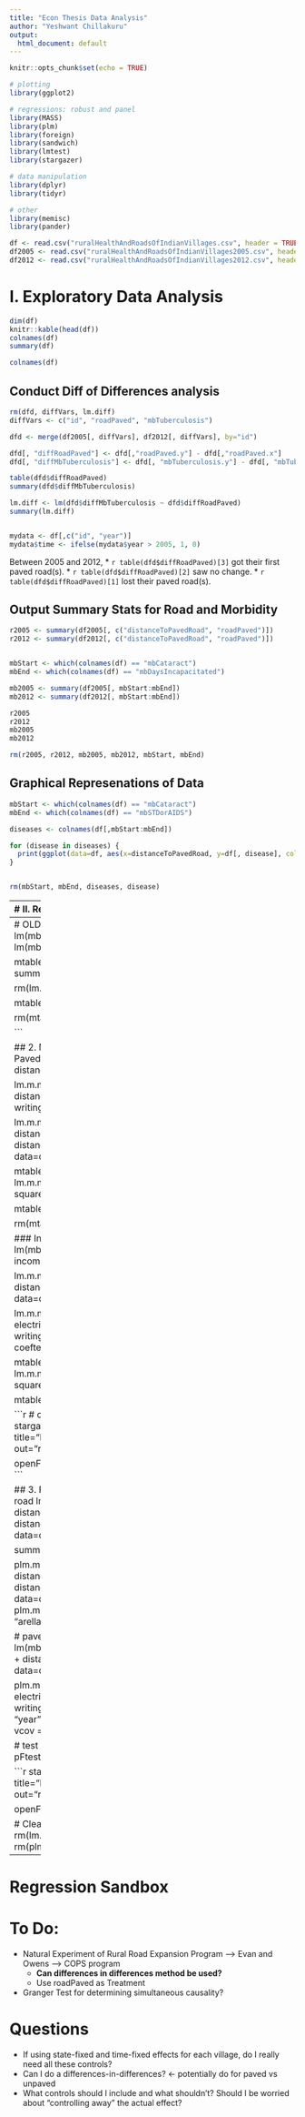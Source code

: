 ```yaml
---
title: "Econ Thesis Data Analysis"
author: "Yeshwant Chillakuru"
output:
  html_document: default
---
```


```r
knitr::opts_chunk$set(echo = TRUE)

# plotting
library(ggplot2)

# regressions: robust and panel
library(MASS)
library(plm)
library(foreign)
library(sandwich)
library(lmtest)
library(stargazer)

# data manipulation
library(dplyr)
library(tidyr)

# other
library(memisc)
library(pander)
```


```r
df <- read.csv("ruralHealthAndRoadsOfIndianVillages.csv", header = TRUE, row.names = 1)
df2005 <- read.csv("ruralHealthAndRoadsOfIndianVillages2005.csv", header = TRUE, row.names = 1)
df2012 <- read.csv("ruralHealthAndRoadsOfIndianVillages2012.csv", header = TRUE, row.names = 1)
```



# I. Exploratory Data Analysis
```r
dim(df)
knitr::kable(head(df))
colnames(df)
summary(df)
```

```r
colnames(df)

```

## Conduct Diff of Differences analysis
```r

rm(dfd, diffVars, lm.diff)
diffVars <- c("id", "roadPaved", "mbTuberculosis")

dfd <- merge(df2005[, diffVars], df2012[, diffVars], by="id")

dfd[, "diffRoadPaved"] <- dfd[,"roadPaved.y"] - dfd[,"roadPaved.x"]
dfd[, "diffMbTuberculosis"] <- dfd[, "mbTuberculosis.y"] - dfd[, "mbTuberculosis.x"]

table(dfd$diffRoadPaved)
summary(dfd$diffMbTuberculosis)

lm.diff <- lm(dfd$diffMbTuberculosis ~ dfd$diffRoadPaved)
summary(lm.diff)


mydata <- df[,c("id", "year")]
mydata$time <- ifelse(mydata$year > 2005, 1, 0)

```

Between 2005 and 2012,
* `r table(dfd$diffRoadPaved)[3]` got their first paved road(s).
* `r table(dfd$diffRoadPaved)[2]` saw no change.
* `r table(dfd$diffRoadPaved)[1]` lost their paved road(s).


## Output Summary Stats for Road and Morbidity
```r

r2005 <- summary(df2005[, c("distanceToPavedRoad", "roadPaved")])
r2012 <- summary(df2012[, c("distanceToPavedRoad", "roadPaved")])


mbStart <- which(colnames(df) == "mbCataract")
mbEnd <- which(colnames(df) == "mbDaysIncapacitated")

mb2005 <- summary(df2005[, mbStart:mbEnd])
mb2012 <- summary(df2012[, mbStart:mbEnd])

r2005
r2012
mb2005
mb2012

rm(r2005, r2012, mb2005, mb2012, mbStart, mbEnd)

```

## Graphical Represenations of Data
```r

mbStart <- which(colnames(df) == "mbCataract")
mbEnd <- which(colnames(df) == "mbSTDorAIDS")

diseases <- colnames(df[,mbStart:mbEnd])

for (disease in diseases) {
  print(ggplot(data=df, aes(x=distanceToPavedRoad, y=df[, disease], color=as.factor(year))) + geom_point(alpha=0.3) + labs(title = disease))
}


rm(mbStart, mbEnd, diseases, disease)
```


------------
# II. Regressions

$$diseaseIncidence_{it} = \beta distroad_{it} + \delta_{1} Ind_{it} + \delta_{2} household_{it} + \delta_{3} Village_{it} + \varepsilon_{it}$$

## 1. Univariate Models
```r
mbStart <- which(colnames(df) == "mbCataract")
mbEnd <- which(colnames(df) == "mbSTDorAIDS")

diseases <- colnames(df[,mbStart:mbEnd])

lm.mb <- list()
lm.mb.hc1 <- list()
for (disease in diseases) {
  lm.mb[disease] <- list(lm(df[,disease] ~ distanceToPavedRoad, data=df))
  
  # generate robust standard errors
  lm.mb.hc1[disease] <- list(coeftest(lm.mb[[disease]], function(x) vcovHC(x, type="HC1")))
}

stargazer(lm.mb[diseases], se=lm.mb.hc1[diseases]["Std. Error"], type = "html", column.labels=diseases, title="Results", 
          digits = 8, align = TRUE, out="univariate_regressions.html")

openFileInOS("univariate_regressions.html")

rm(mbStart, mbEnd, diseases, disease, lm.mb, lm.mb.hc1)
```


## 2. Multivariate FE Panel Models
```r
mbStart <- which(colnames(df) == "mbCataract")
mbEnd <- which(colnames(df) == "mbSTDorAIDS")

diseases <- colnames(df[,mbStart:mbEnd])

plm.mb <- list()
plm.mb.hc1 <- list()
for (disease in diseases) {
  plm.mb[disease] <- list(plm(df[,disease] ~ distanceToPavedRoad + electricity + income + distanceToNearestTown + writingScore + smokeTobacco, data=df, index = c("id", "year"), model = "within"))
  
  # generate robust standard errors
  plm.mb.hc1[disease] <- list(coeftest(plm.mb[[disease]], function(x) vcovHC(x, type="HC1")))
}

stargazer(plm.mb[diseases], se=plm.mb.hc1[diseases]["Std. Error"], type = "html", column.labels=diseases, title="Results", 
          digits = 8, align = TRUE, out="multivariate_panel_regressions.html")

openFileInOS("multivariate_panel_regressions.html")

rm(mbStart, mbEnd, diseases, plm.mb, plm.mb.hc1)
```


-------
# OLD STUFF
## 1. Univariate models
```r
lm.mb1 <- lm(mbDaysIncapacitated ~ roadPaved, data = df)
lm.mb2 <- lm(mbDaysIncapacitated ~ distanceToPavedRoad, data = df)

mtableUni <- mtable(
            'MB 1' = lm.mb1,
            'MB 2' = lm.mb2,
            summary.stats = c('R-squared','adj. R-squared', 'F','p','N'))

rm(lm.mb1, lm.mb2, lm.mb3)

mtableUni

rm(mtableMulti)

```


## 2. Multivariate Models
### Independent: Distance To Paved Road
```r

lm.m.mb1 <- lm(mbDaysIncapacitated ~ distanceToPavedRoad + electricity + income, data=df)

lm.m.mb2 <- lm(mbDaysIncapacitated ~ distanceToPavedRoad + distanceToNearestTown + writingScore + smokeTobacco , data=df)

lm.m.mb3 <- lm(mbDaysIncapacitated ~ distanceToPavedRoad + electricity + income + distanceToNearestTown + writingScore + smokeTobacco , data=df)

mtableMulti1 <- mtable(
            'MB 1' = lm.m.mb1,
            'MB 2' = lm.m.mb2,
            'MB 3' = lm.m.mb3,
            summary.stats = c('R-squared','adj. R-squared','F','p','N'))

mtableMulti1

rm(mtableMulti1)
```

### Independent: Road Paved
```r

lm.m.mb1 <- lm(mbDaysIncapacitated ~ roadPaved + electricity + income, data=df)

lm.m.mb2 <- lm(mbDaysIncapacitated ~ roadPaved + distanceToNearestTown + writingScore + smokeTobacco , data=df)

lm.m.mb3 <- lm(mbDaysIncapacitated ~ roadPaved + electricity + income + distanceToNearestTown + writingScore + smokeTobacco , data=df)
lm.m.mb3.hc1 <- coeftest(lm.m.mb3, vcov = vcovHC(lm.m.mb3, "HC1"))


mtableMulti2 <- mtable(
            'MB 1' = lm.m.mb1,
            'MB 2' = lm.m.mb2,
            'MB 3' = lm.m.mb3,
            summary.stats = c('R-squared','adj. R-squared','F','p','N'))

mtableMulti2
rm(mtableMulti2)
```


```r
# comparison of different rovust vs non-robust ols
stargazer(lm.m.mb3, lm.m.mb3.hc1, type = "html", title="Results", 
          digits = 4, align = TRUE, out="robust_regression_table_comparisons.html")

openFileInOS("robust_regression_table_comparisons.html")
```


## 3. Fixed Effects Regression Model
```r

# distance to paved road
lm.mb1 <- lm(mbDaysIncapacitated ~ distanceToPavedRoad + electricity + income + distanceToNearestTown + writingScore + smokeTobacco, data=df)

summary(lm.mb1)


plm.mb1 <- plm(mbDaysIncapacitated ~ distanceToPavedRoad + electricity + income + distanceToNearestTown + writingScore + smokeTobacco, data=df, index = c("id", "year"), model = "within")
plm.mb1.hc1 <- coeftest(plm.mb1, vcov = vcovHC(plm.mb1, "arellano"))
summary(plm.mb1)


# paved vs unpaved road
lm.mb2 <- lm(mbDaysIncapacitated ~ roadPaved + electricity + income + distanceToNearestTown + writingScore + smokeTobacco, data=df)


plm.mb2 <- plm(mbDaysIncapacitated ~ roadPaved + electricity + income + distanceToNearestTown + writingScore + smokeTobacco, data=df, index = c("id", "year"), model = "within")
plm.mb2.hc1 <- coeftest(plm.mb2, vcov = vcovHC(plm.mb2, "arellano"))
summary(plm.mb2)

# test if fixed effects is better. p is small, use fixed effects
pFtest(plm.mb1, lm.mb1) 
pFtest(plm.mb2, lm.mb2) 
```

```r
stargazer(plm.mb1, plm.mb1.hc1, type = "html", title="Results Fixed Effects", 
          digits = 4, align = TRUE, out="robust_regression_table_comparisons2.html")

openFileInOS("robust_regression_table_comparisons2.html")

# Clean Workspace
rm(lm.mb1, lm.mb2, lm.mb3)
rm(lm.m.mb1, lm.m.mb2, lm.m.mb3, lm.m.mb3.hc1)
rm(plm.mb1, plm.mb1.hc1, plm.mb2, plm.mb2.hc1)
```


--------------------------------------------------------------------------------------------------
# Regression Sandbox

# To Do:
  * Natural Experiment of Rural Road Expansion Program --> Evan and Owens --> COPS program
      * **Can differences in differences method be used?**
      * Use roadPaved as Treatment
  * Granger Test for determining simultaneous causality?
  
  
# Questions
  * If using state-fixed and time-fixed effects for each village, do I really need all these controls?
  * Can I do a differences-in-differences? <- potentially do for paved vs unpaved
  * What controls should I include and what shouldn't? Should I be worried about "controlling away" the actual effect?
    
 
 
 









